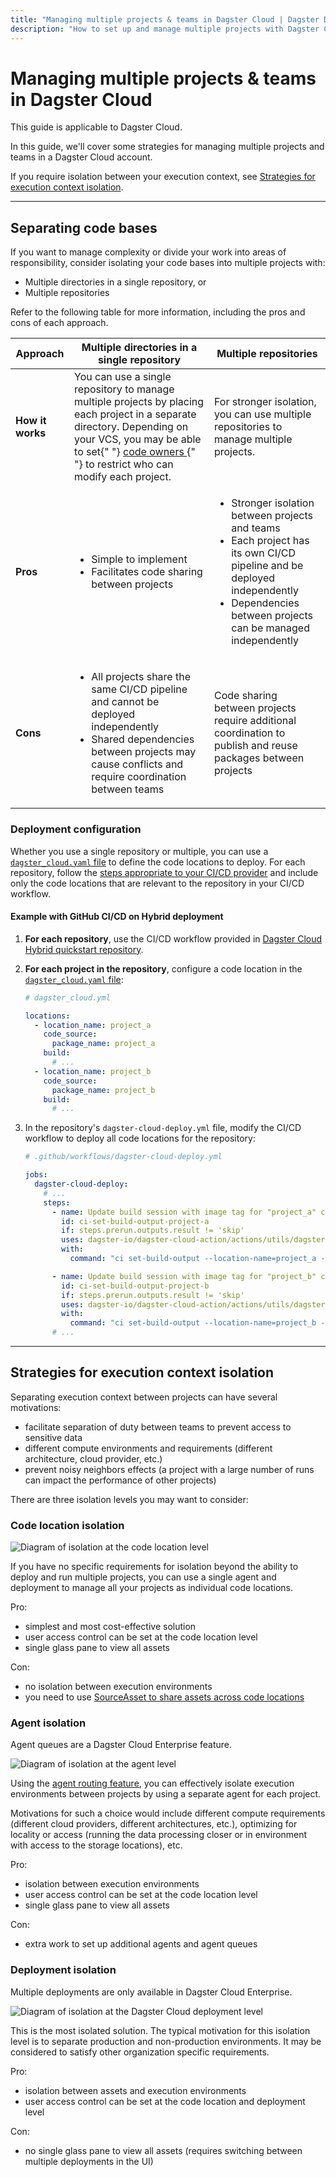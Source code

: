 ```yaml
---
title: "Managing multiple projects & teams in Dagster Cloud | Dagster Docs"
description: "How to set up and manage multiple projects with Dagster Cloud Hybrid deployments."
---
```


# Managing multiple projects & teams in Dagster Cloud

<Note>This guide is applicable to Dagster Cloud.</Note>

In this guide, we'll cover some strategies for managing multiple projects and teams in a Dagster Cloud account.

If you require isolation between your execution context, see [Strategies for execution context isolation](#strategies-for-execution-context-isolation).

---

## Separating code bases

If you want to manage complexity or divide your work into areas of responsibility, consider isolating your code bases into multiple projects with:

- Multiple directories in a single repository, or
- Multiple repositories

Refer to the following table for more information, including the pros and cons of each approach.

<table
  className="table"
  style={{
    width: "100%",
  }}
>
  <thead>
    <tr>
      <th
        style={{
          width: "14%",
        }}
      >
        Approach
      </th>
      <th
        style={{
          width: "43%",
        }}
      >
        Multiple directories in a single repository
      </th>
      <th>Multiple repositories</th>
    </tr>
  </thead>
  <tbody>
    <tr>
      <td>
        <strong>How it works</strong>
      </td>
      <td>
        You can use a single repository to manage multiple projects by placing
        each project in a separate directory. Depending on your VCS, you may be
        able to set{" "}
        <a href="https://docs.github.com/en/repositories/managing-your-repositorys-settings-and-features/customizing-your-repository/about-code-owners">
          code owners
        </a>{" "}
        to restrict who can modify each project.
      </td>
      <td>
        For stronger isolation, you can use multiple repositories to manage
        multiple projects.
      </td>
    </tr>
    <tr>
      <td>
        <strong>Pros</strong>
      </td>
      <td>
        <ul
          style={{
            marginTop: "0px",
          }}
        >
          <li
            style={{
              marginTop: "0px",
            }}
          >
            Simple to implement
          </li>
          <li>Facilitates code sharing between projects</li>
        </ul>
      </td>
      <td>
        <ul
          style={{
            marginTop: "0px",
          }}
        >
          <li
            style={{
              marginTop: "0px",
            }}
          >
            Stronger isolation between projects and teams
          </li>
          <li>
            Each project has its own CI/CD pipeline and be deployed
            independently
          </li>
          <li>Dependencies between projects can be managed independently</li>
        </ul>
      </td>
    </tr>
    <tr>
      <td>
        <strong>Cons</strong>
      </td>
      <td>
        <ul
          style={{
            marginTop: "0px",
          }}
        >
          <li
            style={{
              marginTop: "0px",
            }}
          >
            All projects share the same CI/CD pipeline and cannot be deployed
            independently
          </li>
          <li>
            Shared dependencies between projects may cause conflicts and require
            coordination between teams
          </li>
        </ul>
      </td>
      <td>
        Code sharing between projects require additional coordination to publish
        and reuse packages between projects
      </td>
    </tr>
  </tbody>
</table>

### Deployment configuration

Whether you use a single repository or multiple, you can use a [`dagster_cloud.yaml` file](/dagster-cloud/managing-deployments/dagster-cloud-yaml) to define the code locations to deploy. For each repository, follow the [steps appropriate to your CI/CD provider](/dagster-cloud/getting-started#step-4-configure-cicd-for-your-project) and include only the code locations that are relevant to the repository in your CI/CD workflow.

#### Example with GitHub CI/CD on Hybrid deployment

1. **For each repository**, use the CI/CD workflow provided in [Dagster Cloud Hybrid quickstart repository](https://github.com/dagster-io/dagster-cloud-hybrid-quickstart/blob/main/.github/workflows/dagster-cloud-deploy.yml).

2. **For each project in the repository**, configure a code location in the [`dagster_cloud.yaml` file](/dagster-cloud/managing-deployments/dagster-cloud-yaml):

   ```yaml
   # dagster_cloud.yml

   locations:
     - location_name: project_a
       code_source:
         package_name: project_a
       build:
         # ...
     - location_name: project_b
       code_source:
         package_name: project_b
       build:
         # ...
   ```

3. In the repository's `dagster-cloud-deploy.yml` file, modify the CI/CD workflow to deploy all code locations for the repository:

   ```yaml
   # .github/workflows/dagster-cloud-deploy.yml

   jobs:
     dagster-cloud-deploy:
       # ...
       steps:
         - name: Update build session with image tag for "project_a" code location
           id: ci-set-build-output-project-a
           if: steps.prerun.outputs.result != 'skip'
           uses: dagster-io/dagster-cloud-action/actions/utils/dagster-cloud-cli@v0.1
           with:
             command: "ci set-build-output --location-name=project_a --image-tag=$IMAGE_TAG"

         - name: Update build session with image tag for "project_b" code location
           id: ci-set-build-output-project-b
           if: steps.prerun.outputs.result != 'skip'
           uses: dagster-io/dagster-cloud-action/actions/utils/dagster-cloud-cli@v0.1
           with:
             command: "ci set-build-output --location-name=project_b --image-tag=$IMAGE_TAG"
         # ...
   ```

---

## Strategies for execution context isolation

Separating execution context between projects can have several motivations:

- facilitate separation of duty between teams to prevent access to sensitive data
- different compute environments and requirements (different architecture, cloud provider, etc.)
- prevent noisy neighbors effects (a project with a large number of runs can impact the performance of other projects)

There are three isolation levels you may want to consider:

### Code location isolation

<Image
alt="Diagram of isolation at the code location level"
src="/images/dagster-cloud/managing-deployments/isolation-level-code-locations.png"
width={1167}
height={384}
/>

If you have no specific requirements for isolation beyond the ability to deploy and run multiple projects, you can use a single agent and deployment to manage all your projects as individual code locations.

Pro:

- simplest and most cost-effective solution
- user access control can be set at the code location level
- single glass pane to view all assets

Con:

- no isolation between execution environments
- you need to use [SourceAsset to share assets across code locations](/concepts/assets/software-defined-assets#defining-external-asset-dependencies)

### Agent isolation

<Note>Agent queues are a Dagster Cloud Enterprise feature.</Note>

<Image
alt="Diagram of isolation at the agent level"
src="/images/dagster-cloud/managing-deployments/isolation-level-agents.png"
width={1331}
height={537}
/>

Using the [agent routing feature](/dagster-cloud/deployment/agents/running-multiple-agents#routing-requests-to-specific-agents), you can effectively isolate execution environments between projects by using a separate agent for each project.

Motivations for such a choice would include different compute requirements (different cloud providers, different architectures, etc.), optimizing for locality or access (running the data processing closer or in environment with access to the storage locations), etc.

Pro:

- isolation between execution environments
- user access control can be set at the code location level
- single glass pane to view all assets

Con:

- extra work to set up additional agents and agent queues

### Deployment isolation

<Note>
  Multiple deployments are only available in Dagster Cloud Enterprise.
</Note>

<Image
alt="Diagram of isolation at the Dagster Cloud deployment level"
src="/images/dagster-cloud/managing-deployments/isolation-level-deployments.png"
width={1152}
height={349}
/>

This is the most isolated solution. The typical motivation for this isolation level is to separate production and non-production environments. It may be considered to satisfy other organization specific requirements.

Pro:

- isolation between assets and execution environments
- user access control can be set at the code location and deployment level

Con:

- no single glass pane to view all assets (requires switching between multiple deployments in the UI)
